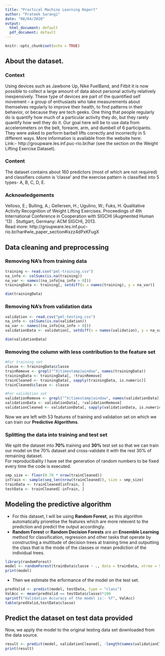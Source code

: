 ```yaml
---
title: "Practical Machine Learning Report"
author: "Prateek Sarangi"
date: "08/04/2020"
output:
  html_document: default
  pdf_document: default
---
```


```r
knitr::opts_chunk$set(echo = TRUE)
```



## About the dataset.  

### Context  
Using devices such as Jawbone Up, Nike FuelBand, and Fitbit it is now possible to collect a large amount of data about personal activity relatively inexpensively. These type of devices are part of the quantified self movement – a group of enthusiasts who take measurements about themselves regularly to improve their health, to find patterns in their behavior, or because they are tech geeks. One thing that people regularly do is quantify how much of a particular activity they do, but they rarely quantify how well they do it. Our goal here will be to use data from accelerometers on the belt, forearm, arm, and dumbell of 6 participants. They were asked to perform barbell lifts correctly and incorrectly in 5 different ways. More information is available from the website here:  
Link:- http://groupware.les.inf.puc-rio.br/har (see the section on the Weight Lifting Exercise Dataset).  

### Content  
The dataset contains about 160 predictors (most of which are not required) and classifiers column is 'classe' and the exercise pattern is classified into 5 types- A, B, C, D, E.  

### Acknowledgements  
Velloso, E.; Bulling, A.; Gellersen, H.; Ugulino, W.; Fuks, H. Qualitative Activity Recognition of Weight Lifting Exercises. Proceedings of 4th International Conference in Cooperation with SIGCHI (Augmented Human '13) . Stuttgart, Germany: ACM SIGCHI, 2013.  
Read more: http://groupware.les.inf.puc-rio.br/har#wle_paper_section#ixzz4dPxKFugX


## Data cleaning and preprocessing

### Removing NA's from training data  
```r
training <- read.csv("pml-training.csv")
na_info <- colSums(is.na(training))
na_var <- names((na_info[na_info > 0]))
trainingData <- training[, setdiff(x = names(training), y = na_var)]

dim(trainingData)
```

### Removing NA's from validation data
```r
validation <- read.csv("pml-testing.csv")
na_info <- colSums(is.na(validation))
na_var <- names((na_info[na_info > 0]))
validationData <- validation[, setdiff(x = names(validation), y = na_var)]

dim(validationData)
```

### Removing the column with less contribution to the feature set  
```r
#For training set
classe <- trainingData$classe
trainRemove <- grepl("^X|timestamp|window", names(trainingData))
trainingData <- trainingData[, !trainRemove]
trainCleaned <- trainingData[, sapply(trainingData, is.numeric)]
trainCleaned$classe <- classe

#For validation set
validationRemove <- grepl("^X|timestamp|window", names(validationData))
validationData <- validationData[, !validationRemove]
validationCleaned <- validationData[, sapply(validationData, is.numeric)]
```
Now we are left with 53 features of training and validation set on which we can train our **Predictive Algorithms**.  

### Splitting the data into training and test set  
We split the dataset into **70%** training and **30%** test set so that we can train our model on the 70% dataset and cross-validate it with the rest 30% of remaining dataset.  
For reproducibality I have set the generation of random numbers to be fixed every time the code is executed.  
```r
smp_size <- floor(0.70 * nrow(trainCleaned))
inTrain <- sample(seq_len(nrow(trainCleaned)), size = smp_size)
trainData <- trainCleaned[inTrain, ]
testData <- trainCleaned[-inTrain, ]
```


## Modeling the predictive algorithm  
- For this dataset, I will be using **Random Forest**, as this algorithm automatically prioretise the features which are more relevent to the prediction and predict the output accordingly.  
- **Random Forest** or **Random Decision Forests** are an **Ensemble Learning** method for classification, regression and other tasks that operate by constructing a multitude of decision trees at training time and outputting the class that is the mode of the classes or mean prediction of the individual trees.  
```r
library(randomForest)
model <- randomForest(trainData$classe ~ ., data = trainData, ntree = 500, mtry = 6, importance = TRUE)
print(model)
```

- Then we estimate the erformance of the model on the test set.  
```r
predValid <- predict(model, testData, type = "class")
ValAcc <- mean(predValid == testData$classe)*100
sprintf("Validation Accuracy of the model is:- %f", ValAcc)
table(predValid,testData$classe)
```


## Predict the dataset on test data provided  
Now, we apply the model to the original testing data set downloaded from the data source.  
```r
result <- predict(model, validationCleaned[, -length(names(validationCleaned))])
print(result)
```